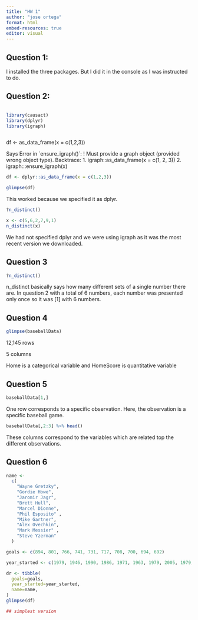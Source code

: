 ```yaml
---
title: "HW 1"
author: "jose ortega"
format: html
embed-resources: true
editor: visual
---
```


## 

## **Question 1:**

I installed the three packages. But I did it in the console as I was instructed to do.

## **Question 2:**

```         
```

```r
library(causact)
library(dplyr)
library(igraph)
```

```         
```

df \<- as_data_frame(x = c(1,2,3))

Says Error in \`ensure_igraph()\`:
! Must provide a graph object (provided wrong object type).
Backtrace:
 1. igraph::as_data_frame(x = c(1, 2, 3))
2. igraph:::ensure_igraph(x)

```r
df <- dplyr::as_data_frame(x = c(1,2,3))
```

```r
glimpse(df)
```

This worked because we specified it as dplyr.

```r
?n_distinct()
```

```r
x <- c(5,6,2,7,9,1)
n_distinct(x)
```

We had not specified dplyr and we were using igraph as it was the most recent version we downloaded.

## **Question 3**

```r
?n_distinct()
```

n_distinct basically says how many different sets of a single number there are. In question 2 with a total of 6 numbers, each number was presented only once so it was \[1\] with 6 numbers.

## **Question 4**

```r
glimpse(baseballData)
```

12,145 rows

5 columns

Home is a categorical variable and HomeScore is quantitative variable

## **Question 5**

```r
baseballData[1,]
```

One row corresponds to a specific observation. Here, the observation is a specific baseball game.

```r
baseballData[,2:3] %>% head()
```

These columns correspond to the variables which are related top the different observations.

## **Question 6**

```r
name <-
  c(
    "Wayne Gretzky",
    "Gordie Howe",
    "Jaromir Jagr",
    "Brett Hull",
    "Marcel Dionne",
    "Phil Esposito" ,
    "Mike Gartner",
    "Alex Ovechkin",
    "Mark Messier" ,
    "Steve Yzerman"
  )

goals <- c(894, 801, 766, 741, 731, 717, 708, 700, 694, 692)

year_started <- c(1979, 1946, 1990, 1986, 1971, 1963, 1979, 2005, 1979, 1983)
```

```r
dr <- tibble(
  goals=goals,
  year_started=year_started,
  name=name,
)
glimpse(df)
```

```r
## simplest version
```
